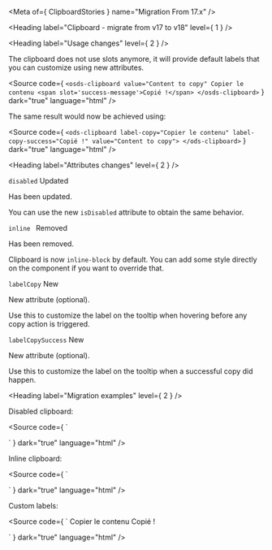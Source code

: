
<Meta of={ ClipboardStories } name="Migration From 17.x" />

<Heading label="Clipboard - migrate from v17 to v18" level={ 1 } />

<Heading label="Usage changes" level={ 2 } />

The clipboard does not use slots anymore, it will provide default labels that you can customize using new attributes.

<Source code={ `
<osds-clipboard value="Content to copy"
  Copier le contenu
  <span slot='success-message'>Copié !</span>
</osds-clipboard>
` }
        dark="true"
        language="html" />

The same result would now be achieved using:

<Source code={ `
<ods-clipboard label-copy="Copier le contenu"
               label-copy-success="Copié !"
               value="Content to copy">
</ods-clipboard>
` }
        dark="true"
        language="html" />

<Heading label="Attributes changes" level={ 2 } />

`disabled` <Badge color="information" size="sm">Updated</Badge>

Has been updated.

You can use the new `isDisabled` attribute to obtain the same behavior.

`inline ` <Badge color="critical" size="sm">Removed</Badge>

Has been removed.

Clipboard is now `inline-block` by default.
You can add some style directly on the component if you want to override that.

`labelCopy` <Badge color="success" size="sm">New</Badge>

New attribute (optional).

Use this to customize the label on the tooltip when hovering before any copy action is triggered.

`labelCopySuccess` <Badge color="success" size="sm">New</Badge>

New attribute (optional).

Use this to customize the label on the tooltip when a successful copy did happen.

<Heading label="Migration examples" level={ 2 } />

Disabled clipboard:

<Source code={ `
<osds-clipboard disabled>
</osds-clipboard>

<!-- is now -->

<ods-clipboard is-disabled>
</ods-clipboard>
` }
        dark="true"
        language="html" />

Inline clipboard:

<Source code={ `
<osds-clipboard inline>
</osds-clipboard>

<!-- is now -->

<ods-clipboard>
</ods-clipboard>
` }
        dark="true"
        language="html" />

Custom labels:

<Source code={ `
<osds-clipboard>
  Copier le contenu
  <span slot='success-message'>Copié !</span>
</osds-clipboard>

<!-- is now -->

<ods-clipboard label-copy="Copier le contenu"
               label-copy-success="Copié !">
</ods-clipboard>
` }
        dark="true"
        language="html" />

